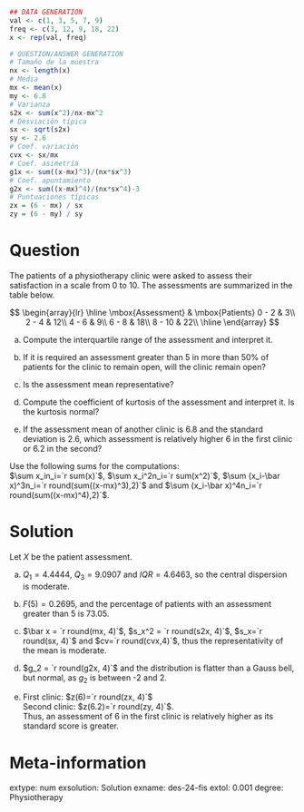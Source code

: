 ```r
## DATA GENERATION
val <- c(1, 3, 5, 7, 9)
freq <- c(3, 12, 9, 18, 22)
x <- rep(val, freq)

# QUESTION/ANSWER GENERATION
# Tamaño de la muestra
nx <- length(x)
# Media
mx <- mean(x)
my <- 6.8
# Varianza
s2x <- sum(x^2)/nx-mx^2
# Desviación típica
sx <- sqrt(s2x)
sy <- 2.6
# Coef. variación
cvx <- sx/mx
# Coef. asimetría
g1x <- sum((x-mx)^3)/(nx*sx^3)
# Coef. apuntamiento
g2x <- sum((x-mx)^4)/(nx*sx^4)-3
# Puntuaciones típicas
zx = (6 - mx) / sx
zy = (6 - my) / sy
```

Question
========
The patients of a physiotherapy clinic were asked to assess their satisfaction in a scale from 0 to 10. The assessments are summarized in the table below.

$$
\begin{array}{lr} 
\hline
\mbox{Assessment} & \mbox{Patients}  
0 - 2 & 3\\
2 - 4 & 12\\  
4 - 6 & 9\\ 
6 - 8 & 18\\ 
8 - 10 & 22\\ 
\hline
\end{array}
$$


a. Compute the interquartile range of the assessment and interpret it.

a. If it is required an assessment greater than 5 in more than 50% of patients for the clinic to remain open, will the clinic remain open?

a. Is the assessment mean representative?

a. Compute the coefficient of kurtosis of the assessment and interpret it. Is the kurtosis normal?

a. If the assessment mean of another clinic is 6.8 and the standard deviation is 2.6,  which assessment is relatively higher 6 in the first clinic or 6.2 in the second?


Use the following sums for the computations:  
$\sum x_in_i=`r sum(x)`$, $\sum x_i^2n_i=`r sum(x^2)`$, $\sum (x_i-\bar x)^3n_i=`r round(sum((x-mx)^3),2)`$ and $\sum (x_i-\bar x)^4n_i=`r round(sum((x-mx)^4),2)`$.

Solution
========
Let $X$ be the patient assessment.

a. $Q_1= 4.4444$, $Q_3=9.0907$ and $IQR = 4.6463$, so the central dispersion is moderate.

a. $F(5)=0.2695$, and the percentage of patients with an assessment greater than 5 is $73.05%$.

a. $\bar x = `r round(mx, 4)`$, $s_x^2 = `r round(s2x, 4)`$, $s_x=`r round(sx, 4)`$ and $cv=`r round(cvx,4)`$, thus the representativity of the mean is moderate.

a. $g_2 = `r round(g2x, 4)`$ and the distribution is flatter than a Gauss bell, but normal, as $g_2$ is between -2 and 2.

a. First clinic: $z(6)=`r round(zx, 4)`$   
Second clinic: $z(6.2)=`r round(zy, 4)`$.  
Thus, an assessment of 6 in the first clinic is relatively higher as its standard score is greater. 

Meta-information 
================
extype: num
exsolution: Solution
exname: des-24-fis
extol: 0.001
degree: Physiotherapy
 
